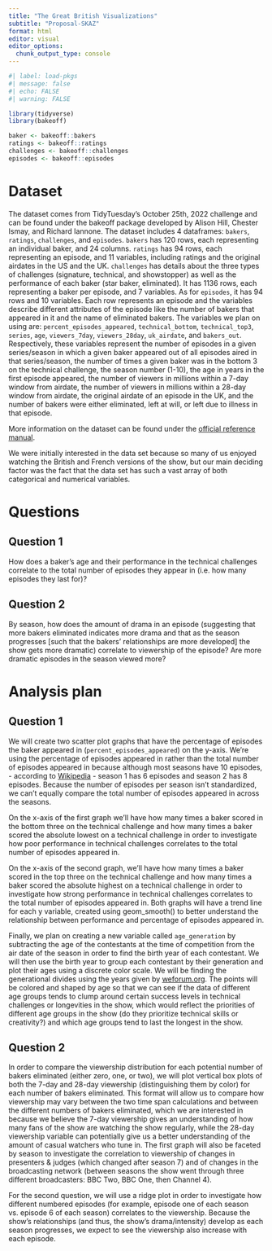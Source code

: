 ```yaml
---
title: "The Great British Visualizations"
subtitle: "Proposal-SKAZ"
format: html
editor: visual
editor_options: 
  chunk_output_type: console
---
```


```r
#| label: load-pkgs
#| message: false
#| echo: FALSE
#| warning: FALSE

library(tidyverse)
library(bakeoff)

baker <- bakeoff::bakers
ratings <- bakeoff::ratings
challenges <- bakeoff::challenges
episodes <- bakeoff::episodes
```

# Dataset

The dataset comes from TidyTuesday's October 25th, 2022 challenge and can be found under the bakeoff package developed by Alison Hill, Chester Ismay, and Richard Iannone. The dataset includes 4 dataframes: `bakers`, `ratings`, `challenges`, and `episodes`. `bakers` has 120 rows, each representing an individual baker, and 24 columns. `ratings` has 94 rows, each representing an episode, and 11 variables, including ratings and the original airdates in the US and the UK. `challenges` has details about the three types of challenges (signature, technical, and showstopper) as well as the performance of each baker (star baker, eliminated). It has 1136 rows, each representing a baker per episode, and 7 variables. As for `episodes`, it has 94 rows and 10 variables. Each row represents an episode and the variables describe different attributes of the episode like the number of bakers that appeared in it and the name of eliminated bakers. The variables we plan on using are: `percent_episodes_appeared`, `technical_bottom`, `technical_top3`, `series`, `age`, `viewers_7day`, `viewers_28day`, `uk_airdate`, and `bakers_out`. Respectively, these variables represent the number of episodes in a given series/season in which a given baker appeared out of all episodes aired in that series/season, the number of times a given baker was in the bottom 3 on the technical challenge, the season number (1-10), the age in years in the first episode appeared, the number of viewers in millions within a 7-day window from airdate, the number of viewers in millions within a 28-day window from airdate, the original airdate of an episode in the UK, and the number of bakers were either eliminated, left at will, or left due to illness in that episode.

More information on the dataset can be found under the [official reference manual](https://cloud.r-project.org/web/packages/bakeoff/bakeoff.pdf).

We were initially interested in the data set because so many of us enjoyed watching the British and French versions of the show, but our main deciding factor was the fact that the data set has such a vast array of both categorical and numerical variables.

# Questions

## Question 1

How does a baker's age and their performance in the technical challenges correlate to the total number of episodes they appear in (i.e. how many episodes they last for)?

## Question 2

By season, how does the amount of drama in an episode (suggesting that more bakers eliminated indicates more drama and that as the season progresses \[such that the bakers' relationships are more developed\] the show gets more dramatic) correlate to viewership of the episode? Are more dramatic episodes in the season viewed more?

# Analysis plan

## Question 1

We will create two scatter plot graphs that have the percentage of episodes the baker appeared in (`percent_episodes_appeared`) on the y-axis. We're using the percentage of episodes appeared in rather than the total number of episodes appeared in because although most seasons have 10 episodes, - according to [Wikipedia](https://en.wikipedia.org/wiki/The_Great_British_Bake_Off) - season 1 has 6 episodes and season 2 has 8 episodes. Because the number of episodes per season isn't standardized, we can't equally compare the total number of episodes appeared in across the seasons.

On the x-axis of the first graph we'll have how many times a baker scored in the bottom three on the technical challenge and how many times a baker scored the absolute lowest on a technical challenge in order to investigate how poor performance in technical challenges correlates to the total number of episodes appeared in. 

On the x-axis of the second graph, we'll have how many times a baker scored in the top three on the technical challenge and how many times a baker scored the absolute highest on a technical challenge in order to investigate how strong performance in technical challenges correlates to the total number of episodes appeared in. Both graphs will have a trend line for each y variable, created using geom_smooth() to better understand the relationship between performance and percentage of episodes appeared in.

Finally, we plan on creating a new variable called `age_generation` by subtracting the age of the contestants at the time of competition from the air date of the season in order to find the birth year of each contestant. We will then use the birth year to group each contestant by their generation and plot their ages using a discrete color scale. We will be finding the generational divides using the years given by [weforum.org](https://www.weforum.org/agenda/2015/09/how-different-age-groups-identify-with-their-generational-labels/). The points will be colored and shaped by age so that we can see if the data of different age groups tends to clump around certain success levels in technical challenges or longevities in the show, which would reflect the priorities of different age groups in the show (do they prioritize technical skills or creativity?) and which age groups tend to last the longest in the show.

## Question 2

In order to compare the viewership distribution for each potential number of bakers eliminated (either zero, one, or two), we will plot vertical box plots of both the 7-day and 28-day viewership (distinguishing them by color) for each number of bakers eliminated. This format will allow us to compare how viewership may vary between the two time span calculations and between the different numbers of bakers eliminated, which we are interested in because we believe the 7-day viewership gives an understanding of how many fans of the show are watching the show regularly, while the 28-day viewership variable can potentially give us a better understanding of the amount of casual watchers who tune in. The first graph will also be faceted by season to investigate the correlation to viewership of changes in presenters & judges (which changed after season 7) and of changes in the broadcasting network (between seasons the show went through three different broadcasters: BBC Two, BBC One, then Channel 4).

For the second question, we will use a ridge plot in order to investigate how different numbered episodes (for example, episode one of each season vs. episode 6 of each season) correlates to the viewership. Because the show's relationships (and thus, the show's drama/intensity) develop as each season progresses, we expect to see the viewership also increase with each episode.
